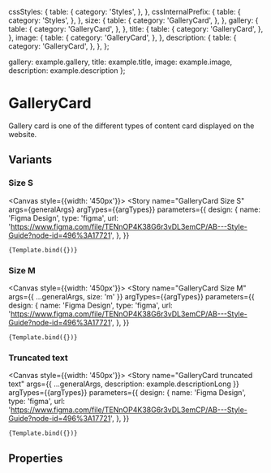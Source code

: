 
<Meta 
  title="Components/Structure/Cards/GalleryCard"
  component={GalleryCard}
  decorators={[withDesign]}
/>


  cssStyles: {
    table: {
      category: 'Styles',
    },
  },
  cssInternalPrefix: {
    table: {
      category: 'Styles',
    },
  },
  size: {
    table: {
      category: 'GalleryCard',
    },
  },
  gallery: {
    table: {
      category: 'GalleryCard',
    },
  },
  title: {
    table: {
      category: 'GalleryCard',
    },
  },
  image: {
    table: {
      category: 'GalleryCard',
    },
  },
  description: {
    table: {
      category: 'GalleryCard',
    },
  },
};

  gallery: example.gallery,
  title: example.title,
  image: example.image,
  description: example.description
};

# GalleryCard

Gallery card is one of the different types of content card displayed on the website.

## Variants

### Size S

<Canvas style={{width: '450px'}}>
  <Story
    name="GalleryCard Size S"
    args={generalArgs}
    argTypes={{argTypes}}
    parameters={{
      design: {
        name: 'Figma Design',
        type: 'figma',
        url:
          'https://www.figma.com/file/TENnOP4K38G6r3vDL3emCP/AB---Style-Guide?node-id=496%3A17721',
      },
    }}
  >
    {Template.bind({})}
  </Story>
</Canvas>

### Size M

<Canvas style={{width: '450px'}}>
  <Story
    name="GalleryCard Size M"
    args={{
      ...generalArgs,
      size: 'm'
    }}
    argTypes={{argTypes}}
    parameters={{
      design: {
        name: 'Figma Design',
        type: 'figma',
        url:
          'https://www.figma.com/file/TENnOP4K38G6r3vDL3emCP/AB---Style-Guide?node-id=496%3A17721',
      },
    }}
  >
    {Template.bind({})}
  </Story>
</Canvas>

### Truncated text

<Canvas style={{width: '450px'}}>
  <Story
    name="GalleryCard truncated text"
    args={{
      ...generalArgs,
      description: example.descriptionLong
    }}
    argTypes={{argTypes}}
    parameters={{
      design: {
        name: 'Figma Design',
        type: 'figma',
        url:
          'https://www.figma.com/file/TENnOP4K38G6r3vDL3emCP/AB---Style-Guide?node-id=496%3A17721',
      },
    }}
  >
    {Template.bind({})}
  </Story>
</Canvas>

## Properties

<ArgsTable of={GalleryCard} />
